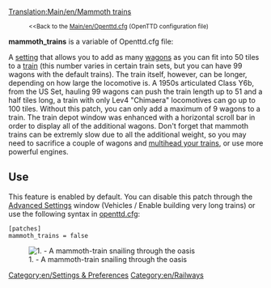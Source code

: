 {{en/Historic|Information on this page applies '''since 0.2.0 to 1.0.5'''.
:*for '''1.1.0 and later''' - See [[Main/en/Advanced Settings/Vehicles#Maximum train length|Maximum Train length setting]].}}
[[Translation:Main/en/Mammoth trains]]
:<small><<Back to the [[Main/en/Openttd.cfg]] (OpenTTD configuration file)</small>

'''mammoth_trains''' is a variable of Openttd.cfg file:

A [[Main/en/Advanced Settings|setting]] that allows you to add as many [[Main/en/Trains|wagons]] as you can fit into 50 tiles to a [[Main/en/Trains|train]] (this number varies in certain train sets, but you can have 99 wagons with the default trains). The train itself, however, can be longer, depending on how large the locomotive is. A 1950s articulated Class Y6b, from the US Set, hauling 99 wagons can push the train length up to 51 and a half tiles long, a train with only Lev4 "Chimaera" locomotives can go up to 100 tiles. Without this patch, you can only add a maximum of 9 wagons to a train. The train depot window was enhanced with a horizontal scroll bar in order to display all of the additional wagons. Don't forget that mammoth trains can be extremly slow due to all the additional weight, so you may need to sacrifice a couple of wagons and [[Main/en/Multiheaded trains|multihead your trains]], or use more powerful engines.

== Use ==
This feature is enabled by default. You can disable this patch through the [[Main/en/Advanced Settings/Vehicles#Enable building very long trains|Advanced Settings]] window (Vehicles / Enable building very long trains) or use the following syntax in [[Main/en/Openttd.cfg|openttd.cfg]]:
<pre>
[patches]
mammoth_trains = false
</pre>
[[File:en/MammothTrains.png|center|none|frame|1. - A mammoth-train snailing through the oasis]]

[[Category:en/Settings & Preferences]]
[[Category:en/Railways]]